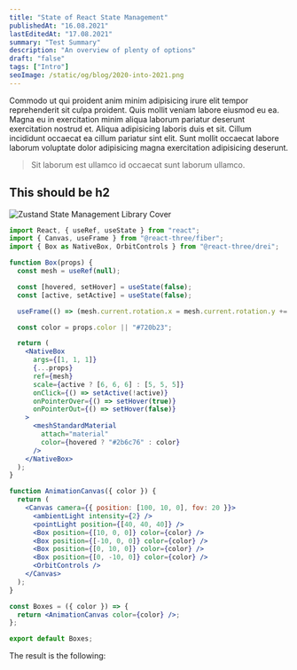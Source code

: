 ```yaml
---
title: "State of React State Management"
publishedAt: "16.08.2021"
lastEditedAt: "17.08.2021"
summary: "Test Summary"
description: "An overview of plenty of options"
draft: "false"
tags: ["Intro"]
seoImage: /static/og/blog/2020-into-2021.png
---
```



Commodo ut qui proident anim minim adipisicing irure elit tempor reprehenderit sit culpa proident. Quis mollit veniam labore eiusmod eu ea. Magna eu in exercitation minim aliqua laborum pariatur deserunt exercitation nostrud et. Aliqua adipisicing laboris duis et sit. Cillum incididunt occaecat ea cillum pariatur sint elit. Sunt mollit occaecat labore laborum voluptate dolor adipisicing magna exercitation adipisicing deserunt.

> Sit laborum est ullamco id occaecat sunt laborum ullamco.

## This should be h2

![Zustand State Management Library Cover](./zustand.jpg "Zustand State Management Library Cover")

<Test />

```jsx
import React, { useRef, useState } from "react";
import { Canvas, useFrame } from "@react-three/fiber";
import { Box as NativeBox, OrbitControls } from "@react-three/drei";

function Box(props) {
  const mesh = useRef(null);

  const [hovered, setHover] = useState(false);
  const [active, setActive] = useState(false);

  useFrame(() => (mesh.current.rotation.x = mesh.current.rotation.y += 0.01));

  const color = props.color || "#720b23";

  return (
    <NativeBox
      args={[1, 1, 1]}
      {...props}
      ref={mesh}
      scale={active ? [6, 6, 6] : [5, 5, 5]}
      onClick={() => setActive(!active)}
      onPointerOver={() => setHover(true)}
      onPointerOut={() => setHover(false)}
    >
      <meshStandardMaterial
        attach="material"
        color={hovered ? "#2b6c76" : color}
      />
    </NativeBox>
  );
}

function AnimationCanvas({ color }) {
  return (
    <Canvas camera={{ position: [100, 10, 0], fov: 20 }}>
      <ambientLight intensity={2} />
      <pointLight position={[40, 40, 40]} />
      <Box position={[10, 0, 0]} color={color} />
      <Box position={[-10, 0, 0]} color={color} />
      <Box position={[0, 10, 0]} color={color} />
      <Box position={[0, -10, 0]} color={color} />
      <OrbitControls />
    </Canvas>
  );
}

const Boxes = ({ color }) => {
  return <AnimationCanvas color={color} />;
};

export default Boxes;
```

The result is the following:

